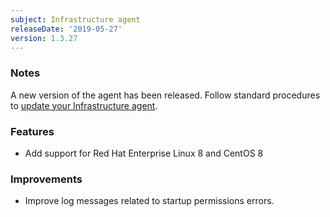 ```yaml
---
subject: Infrastructure agent
releaseDate: '2019-05-27'
version: 1.3.27
---
```


### Notes

A new version of the agent has been released. Follow standard procedures to [update your Infrastructure agent](/docs/infrastructure/new-relic-infrastructure/installation/update-infrastructure-agent).

### Features

* Add support for Red Hat Enterprise Linux 8 and CentOS 8

### Improvements

* Improve log messages related to startup permissions errors.
